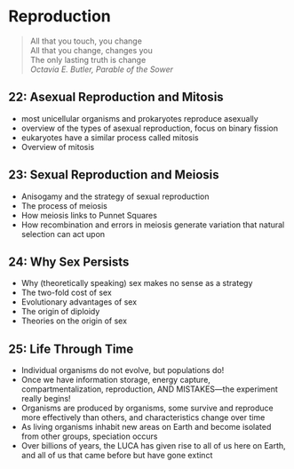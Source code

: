 # Reproduction

>All that you touch, you change  
All that you change, changes you  
The only lasting truth is change  
_Octavia E. Butler, Parable of the Sower_

## 22: Asexual Reproduction and Mitosis {-}

+ most unicellular organisms and prokaryotes reproduce asexually
+ overview of the types of asexual reproduction, focus on binary fission
+ eukaryotes have a similar process called mitosis
+ Overview of mitosis

## 23: Sexual Reproduction and Meiosis {-}

+ Anisogamy and the strategy of sexual reproduction
+ The process of meiosis
+ How meiosis links to Punnet Squares
+ How recombination and errors in meiosis generate variation that natural selection can act upon

## 24: Why Sex Persists {-}

+ Why (theoretically speaking) sex makes no sense as a strategy
+ The two-fold cost of sex
+ Evolutionary advantages of sex
+ The origin of diploidy
+ Theories on the origin of sex

## 25: Life Through Time {-}

+ Individual organisms do not evolve, but populations do!
+ Once we have information storage, energy capture, compartmentalization, reproduction, AND MISTAKES---the experiment really begins!
+ Organisms are produced by organisms, some survive and reproduce more effectively than others, and characteristics change over time
+ As living organisms inhabit new areas on Earth and become isolated from other groups, speciation occurs
+ Over billions of years, the LUCA has given rise to all of us here on Earth, and all of us that came before but have gone extinct
